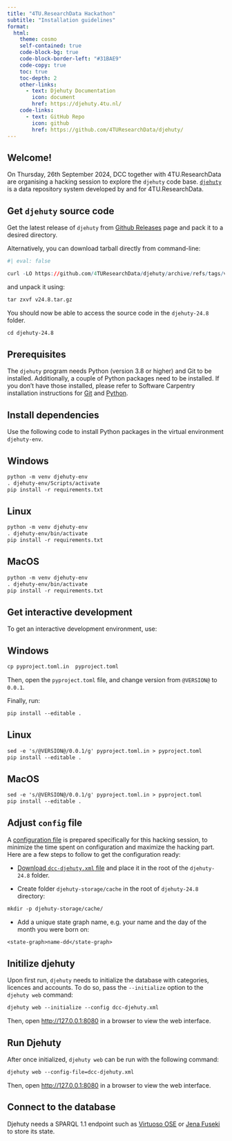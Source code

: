 ```yaml
---
title: "4TU.ResearchData Hackathon"
subtitle: "Installation guidelines"
format: 
  html:
    theme: cosmo
    self-contained: true
    code-block-bg: true
    code-block-border-left: "#31BAE9"
    code-copy: true
    toc: true
    toc-depth: 2
    other-links:
      - text: Djehuty Documentation
        icon: document
        href: https://djehuty.4tu.nl/
    code-links:
      - text: GitHub Repo
        icon: github
        href: https://github.com/4TUResearchData/djehuty/
---
```


## Welcome! 
On Thursday, 26th September 2024, DCC together with 4TU.ResearchData are organising a hacking session to explore the `djehuty` code base. [`djehuty`](https://github.com/4TUResearchData/djehuty) is a data repository system developed by and for 4TU.ResearchData.

## Get `djehuty` source code

Get the latest release of `djehuty` from [Github Releases](https://github.com/4TUResearchData/djehuty/releases) page and pack it to a desired directory.

Alternatively, you can download tarball directly from command-line: 

```r
#| eval: false

curl -LO https://github.com/4TUResearchData/djehuty/archive/refs/tags/v24.8.tar.gz
```

and unpack it using: 

```default
tar zxvf v24.8.tar.gz
```

You should now be able to access the source code in the `djehuty-24.8` folder.

```default
cd djehuty-24.8
```


## Prerequisites
The `djehuty` program needs Python (version 3.8 or higher) and Git to be installed. 
Additionally, a couple of Python packages need to be installed. If you don't have 
those installed, please refer to Software Carpentry installation instructions for [Git](https://carpentries.github.io/workshop-template/install_instructions/#git) and [Python](https://carpentries.github.io/workshop-template/install_instructions/#python-1).


## Install dependencies
Use the following code to install Python packages in the virtual environment
`djehuty-env`.

::: {.panel-tabset}

## Windows

```default

python -m venv djehuty-env 
. djehuty-env/Scripts/activate 
pip install -r requirements.txt

```

## Linux

```default

python -m venv djehuty-env 
. djehuty-env/bin/activate 
pip install -r requirements.txt

```

## MacOS

```default

python -m venv djehuty-env 
. djehuty-env/bin/activate 
pip install -r requirements.txt

```


:::


## Get interactive development
To get an interactive development environment, use:

::: {.panel-tabset}

## Windows

```default
cp pyproject.toml.in  pyproject.toml
```

Then, open the `pyproject.toml` file, and change version from `@VERSION@` to `0.0.1`.


Finally, run:
```default
pip install --editable .

```



## Linux

```default

sed -e 's/@VERSION@/0.0.1/g' pyproject.toml.in > pyproject.toml
pip install --editable .

```

## MacOS

```default

sed -e 's/@VERSION@/0.0.1/g' pyproject.toml.in > pyproject.toml
pip install --editable .
```


:::



## Adjust `config` file

A [configuration file](https://data.4tu.nl/private_datasets/SpL0x8-4l1H8aWGSYghsiTRhvJmPP71MaL7DQmcZOCM)  is prepared specifically for this hacking session, 
to minimize the time spent on configuration and maximize the hacking part. 
Here are a few steps to follow to get the configuration ready:

- [Download `dcc-djehuty.xml` file](https://data.4tu.nl/private_datasets/SpL0x8-4l1H8aWGSYghsiTRhvJmPP71MaL7DQmcZOCM) and place it in the root of the `djehuty-24.8` folder.

- Create folder `djehuty-storage/cache` in the root of `djehuty-24.8` directory:

```default
mkdir -p djehuty-storage/cache/
```


<!-- - Change path in `storage-root` configuration to point to your `djehuty-storage` folder: -->


<!-- ```{default} -->
<!-- <storage-root>/path/to/your/djehuty-storage/</storage-root> -->
<!-- ``` -->

<!-- - Change path in `cache-root` configuration to point to your `djehuty-storage/cache` folder: -->


<!-- ```{r} -->
<!-- #| eval: false -->
<!-- <cache-root clear-on-start="1">/path/to/your/djehuty-storage/cache/</cache-root> -->
<!-- ``` -->

<!-- - Set your email address associated with the ORCID number for automatic login -->

<!-- ```{default} -->
<!-- <automatic-login-email>you@example.com</automatic-login-email> -->
<!-- ``` -->

<!-- - Set your email address and associated with it ORCID number to set use privileges -->

<!-- ```{default} -->
<!-- <account email="you@example.com" orcid="0000-0000-0000-0001"> -->
<!-- ``` -->

- Add a unique state graph name, e.g. your name and the day of the month you were born on:

```default
<state-graph>name-dd</state-graph> 
```


## Initilize djehuty

Upon first run, `djehuty` needs to initialize the database with categories, licences and accounts. To do so, pass the `--initialize` option to the `djehuty web` command:


```default
djehuty web --initialize --config dcc-djehuty.xml

```

Then, open [http://127.0.0.1:8080](http://127.0.0.1:8080) in a browser to view the web interface.


## Run Djehuty 
After once initialized, `djehuty web` can be run with the following command:

```default
djehuty web --config-file=dcc-djehuty.xml
```

Then, open [http://127.0.0.1:8080](http://127.0.0.1:8080) in a browser to view the web interface.


## Connect to the database
Djehuty needs a SPARQL 1.1 endpoint such as
[Virtuoso OSE](https://github.com/openlink/virtuoso-opensource) or
[Jena Fuseki](https://jena.apache.org/documentation/fuseki2/) to
store its state.





